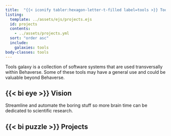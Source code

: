 ```yaml
---
title:  "{{< iconify tabler:hexagon-letter-t-filled label=tools >}} Tools"
listing:
  template: ../assets/ejs/projects.ejs
  id: projects
  contents: 
    - ../assets/projects.yml
  sort: "order asc"
  include:
    galaxies: tools
body-classes: tools
---
```

Tools galaxy is a collection of software systems that are used transversally within Behaverse. Some of these tools may have a general use and could be valuable beyond Behaverse.

## {{< bi eye >}} Vision
Streamline and automate the boring stuff so more brain time can be dedicated to scientific research.

##  {{< bi puzzle >}} Projects

::: {.projects}
:::
